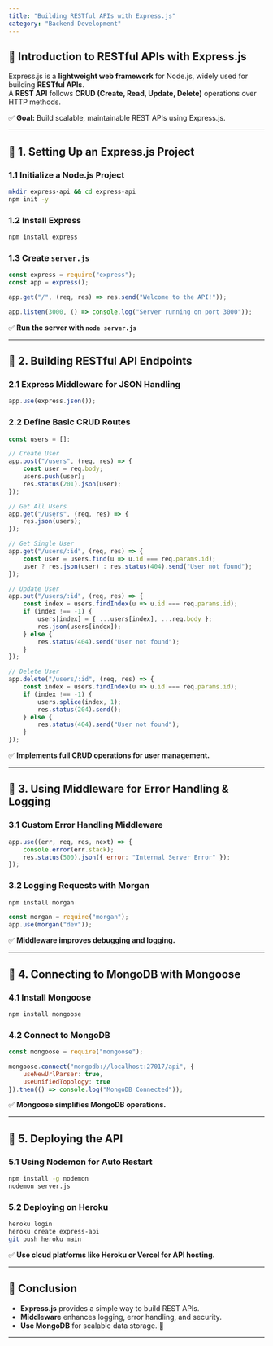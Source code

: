 ```yaml
---
title: "Building RESTful APIs with Express.js"
category: "Backend Development"
---
```


## 📌 Introduction to RESTful APIs with Express.js

Express.js is a **lightweight web framework** for Node.js, widely used for building **RESTful APIs**.  
A **REST API** follows **CRUD (Create, Read, Update, Delete)** operations over HTTP methods.

✅ **Goal:** Build scalable, maintainable REST APIs using Express.js.

---

## 🔹 1. Setting Up an Express.js Project

### **1.1 Initialize a Node.js Project**
```bash
mkdir express-api && cd express-api
npm init -y
```

### **1.2 Install Express**
```bash
npm install express
```

### **1.3 Create `server.js`**
```javascript
const express = require("express");
const app = express();

app.get("/", (req, res) => res.send("Welcome to the API!"));

app.listen(3000, () => console.log("Server running on port 3000"));
```

✅ **Run the server with `node server.js`**  

---

## 🔹 2. Building RESTful API Endpoints

### **2.1 Express Middleware for JSON Handling**
```javascript
app.use(express.json());
```

### **2.2 Define Basic CRUD Routes**
```javascript
const users = [];

// Create User
app.post("/users", (req, res) => {
    const user = req.body;
    users.push(user);
    res.status(201).json(user);
});

// Get All Users
app.get("/users", (req, res) => {
    res.json(users);
});

// Get Single User
app.get("/users/:id", (req, res) => {
    const user = users.find(u => u.id === req.params.id);
    user ? res.json(user) : res.status(404).send("User not found");
});

// Update User
app.put("/users/:id", (req, res) => {
    const index = users.findIndex(u => u.id === req.params.id);
    if (index !== -1) {
        users[index] = { ...users[index], ...req.body };
        res.json(users[index]);
    } else {
        res.status(404).send("User not found");
    }
});

// Delete User
app.delete("/users/:id", (req, res) => {
    const index = users.findIndex(u => u.id === req.params.id);
    if (index !== -1) {
        users.splice(index, 1);
        res.status(204).send();
    } else {
        res.status(404).send("User not found");
    }
});
```

✅ **Implements full CRUD operations for user management.**  

---

## 🔹 3. Using Middleware for Error Handling & Logging

### **3.1 Custom Error Handling Middleware**
```javascript
app.use((err, req, res, next) => {
    console.error(err.stack);
    res.status(500).json({ error: "Internal Server Error" });
});
```

### **3.2 Logging Requests with Morgan**
```bash
npm install morgan
```

```javascript
const morgan = require("morgan");
app.use(morgan("dev"));
```

✅ **Middleware improves debugging and logging.**  

---

## 🔹 4. Connecting to MongoDB with Mongoose

### **4.1 Install Mongoose**
```bash
npm install mongoose
```

### **4.2 Connect to MongoDB**
```javascript
const mongoose = require("mongoose");

mongoose.connect("mongodb://localhost:27017/api", {
    useNewUrlParser: true,
    useUnifiedTopology: true
}).then(() => console.log("MongoDB Connected"));
```

✅ **Mongoose simplifies MongoDB operations.**  

---

## 🔹 5. Deploying the API

### **5.1 Using Nodemon for Auto Restart**
```bash
npm install -g nodemon
nodemon server.js
```

### **5.2 Deploying on Heroku**
```bash
heroku login
heroku create express-api
git push heroku main
```

✅ **Use cloud platforms like Heroku or Vercel for API hosting.**  

---

## 📌 Conclusion

- **Express.js** provides a simple way to build REST APIs.  
- **Middleware** enhances logging, error handling, and security.  
- **Use MongoDB** for scalable data storage. 🚀  

---
